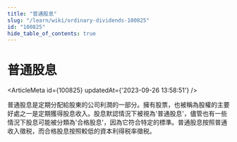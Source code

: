 ```yaml
---
title: "普通股息"
slug: "/learn/wiki/ordinary-dividends-100825"
id: "100825"
hide_table_of_contents: true
---
```



# 普通股息

<ArticleMeta id={100825} updatedAt={'2023-09-26 13:58:51'} />
<div className='border-solid border-b border-t-0 my-4 border-[var(--ifm-color-gray-300)]' />

普通股息是定期分配給股東的公司利潤的一部分。擁有股票，也被稱為股權的主要好處之一是定期獲得股息收入。股息默認情況下被視為'普通股息'，儘管也有一些情況下股息可能被分類為'合格股息'，因為它符合特定的標準。普通股息按照普通收入徵税，而合格股息按照較低的資本利得税率徵税。
